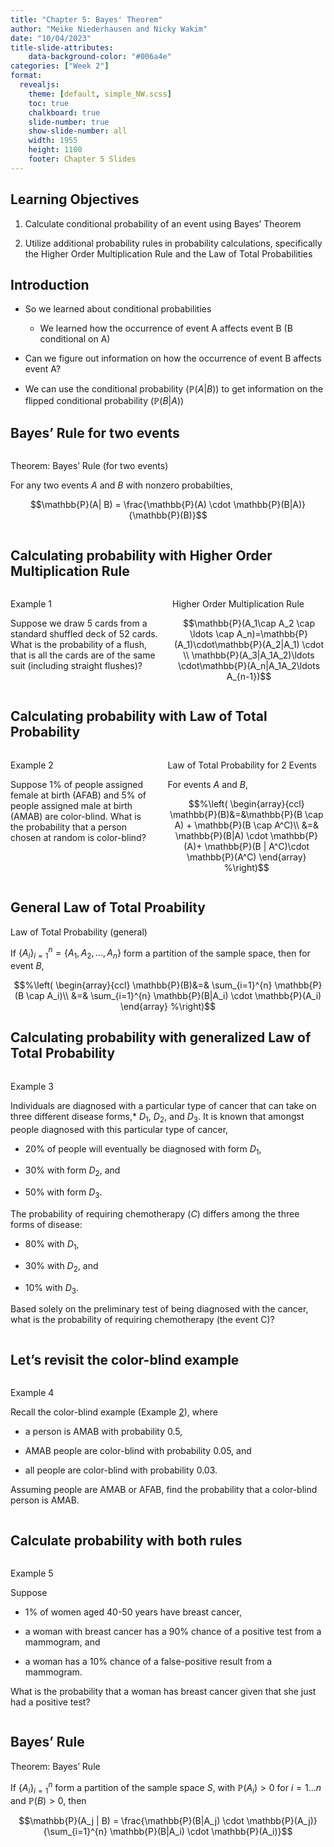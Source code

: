 ```yaml
---
title: "Chapter 5: Bayes' Theorem"
author: "Meike Niederhausen and Nicky Wakim"
date: "10/04/2023"
title-slide-attributes:
    data-background-color: "#006a4e"
categories: ["Week 2"]
format: 
  revealjs:
    theme: [default, simple_NW.scss]
    toc: true
    chalkboard: true
    slide-number: true
    show-slide-number: all
    width: 1955
    height: 1100
    footer: Chapter 5 Slides
---
```


## Learning Objectives

1.  Calculate conditional probability of an event using Bayes' Theorem

2.  Utilize additional probability rules in probability calculations, specifically the Higher Order Multiplication Rule and the Law of Total Probabilities

## Introduction

-   So we learned about conditional probabilities

    -   We learned how the occurrence of event A affects event B (B conditional on A)

-   Can we figure out information on how the occurrence of event B affects event A?

-   We can use the conditional probability ($\mathbb{P}(A|B)$) to get information on the flipped conditional probability ($\mathbb{P}(B|A)$)

## Bayes' Rule for two events

::: columns

::: column 
::: theorem
::: thm-title
Theorem: Bayes' Rule (for two events)
:::

::: thm-cont
For any two events $A$ and $B$ with nonzero probabilties,

$$\mathbb{P}(A| B) = 
\frac{\mathbb{P}(A) \cdot \mathbb{P}(B|A)}
{\mathbb{P}(B)}$$
:::
:::

:::
:::


## Calculating probability with Higher Order Multiplication Rule

::: columns

::: column 
::: example
::: ex-title
Example 1
:::

::: ex-cont
Suppose we draw 5 cards from a standard shuffled deck of 52 cards. What is the probability of a flush, that is all the cards are of the same suit (including straight flushes)?
:::
:::
:::

::: column 
::: fact
::: fact-title
Higher Order Multiplication Rule
:::

::: fact-cont
$$\mathbb{P}(A_1\cap A_2 \cap  \ldots \cap A_n)=\mathbb{P}(A_1)\cdot\mathbb{P}(A_2|A_1) \cdot \\
\mathbb{P}(A_3|A_1A_2)\ldots \cdot\mathbb{P}(A_n|A_1A_2\ldots A_{n-1})$$
:::
:::
:::

:::

## Calculating probability with Law of Total Probability

::: columns

::: column 
::: example
::: ex-title
Example 2
:::

::: ex-cont
Suppose 1% of people assigned female at birth (AFAB) and 5% of people assigned male at birth (AMAB) are color-blind. What is the probability that a person chosen at random is color-blind?
:::
:::

:::

::: column 
::: fact
::: fact-title
Law of Total Probability for 2 Events
:::

::: fact-cont
For events $A$ and $B$,

$$%\left(
\begin{array}{ccl}
\mathbb{P}(B)&=&\mathbb{P}(B \cap A) + \mathbb{P}(B \cap A^C)\\
           &=& \mathbb{P}(B|A) \cdot \mathbb{P}(A)+ \mathbb{P}(B | A^C)\cdot \mathbb{P}(A^C)
\end{array}
%\right)$$
:::
:::

:::
:::

## General Law of Total Proability

::: fact
::: fact-title
Law of Total Probability (general)
:::

::: fact-cont
If $\{A_i\}_{i=1}^{n} = \{A_1, A_2, \ldots, A_n\}$ form a partition of the sample space, then for event $B$,

$$%\left(
\begin{array}{ccl}
\mathbb{P}(B)&=& \sum_{i=1}^{n} \mathbb{P}(B \cap A_i)\\
           &=& \sum_{i=1}^{n} \mathbb{P}(B|A_i) \cdot \mathbb{P}(A_i)
\end{array}
%\right)$$
:::
:::


## Calculating probability with generalized Law of Total Probability {.smaller}

::: columns

::: {.column width="40%"}
::: example
::: ex-title
Example 3
:::

::: ex-cont
Individuals are diagnosed with a particular type of cancer that can take on three different disease forms,\* $D_1$, $D_2$, and $D_3$. It is known that amongst people diagnosed with this particular type of cancer,

-   20% of people will eventually be diagnosed with form $D_1$,

-   30% with form $D_2$, and

-   50% with form $D_3$.

The probability of requiring chemotherapy ($C$) differs among the three forms of disease:

-   80% with $D_1$,

-   30% with $D_2$, and

-   10% with $D_3$.

Based solely on the preliminary test of being diagnosed with the cancer, what is the probability of requiring chemotherapy (the event C)?
:::
:::

:::
:::

## Let's revisit the color-blind example

::: columns

::: {.column width="40%"}
::: example
::: ex-title
Example 4
:::

::: ex-cont
Recall the color-blind example (Example [2](#Ex_colorblind){reference-type="ref" reference="Ex_colorblind"}), where

-   a person is AMAB with probability 0.5,

-   AMAB people are color-blind with probability 0.05, and

-   all people are color-blind with probability 0.03.

Assuming people are AMAB or AFAB, find the probability that a color-blind person is AMAB.
:::
:::

:::
:::

## Calculate probability with both rules

::: columns

::: {.column width="40%"}
::: example
::: ex-title
Example 5
:::

::: ex-cont
Suppose

-   1% of women aged 40-50 years have breast cancer,

-   a woman with breast cancer has a 90% chance of a positive test from a mammogram, and

-   a woman has a 10% chance of a false-positive result from a mammogram.

What is the probability that a woman has breast cancer given that she just had a positive test?
:::
:::

:::
:::

## Bayes' Rule

::: theorem
::: thm-title
Theorem: Bayes' Rule
:::

::: thm-cont
If $\{A_i\}_{i=1}^{n}$ form a partition of the sample space $S$, with $\mathbb{P}(A_i)>0$ for $i=1\ldots n$ and $\mathbb{P}(B)>0$, then

$$\mathbb{P}(A_j | B) = 
\frac{\mathbb{P}(B|A_j) \cdot \mathbb{P}(A_j)}
{\sum_{i=1}^{n} \mathbb{P}(B|A_i) \cdot \mathbb{P}(A_i)}$$
:::
:::
